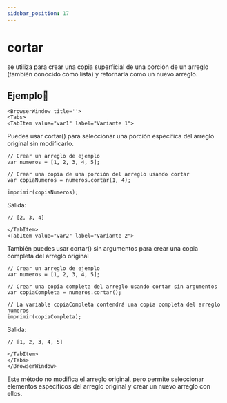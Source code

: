 ```yaml
---
sidebar_position: 17
---
```



# cortar
se utiliza para crear una copia superficial de una porción de un arreglo (también conocido como lista) y retornarla como un nuevo arreglo. 

## Ejemplo📝
```mdx-code-block
<BrowserWindow title=''>
<Tabs>
<TabItem value="var1" label="Variante 1">
```
Puedes usar cortar() para seleccionar una porción específica del arreglo original sin modificarlo.
```dummy
// Crear un arreglo de ejemplo
var numeros = [1, 2, 3, 4, 5];

// Crear una copia de una porción del arreglo usando cortar
var copiaNumeros = numeros.cortar(1, 4);

imprimir(copiaNumeros);
```
Salida:

```dummy
// [2, 3, 4]
```
```mdx-code-block
</TabItem>
<TabItem value="var2" label="Variante 2">
```
También puedes usar cortar() sin argumentos para crear una copia completa del arreglo original
```dummy
// Crear un arreglo de ejemplo
var numeros = [1, 2, 3, 4, 5];

// Crear una copia completa del arreglo usando cortar sin argumentos
var copiaCompleta = numeros.cortar();

// La variable copiaCompleta contendrá una copia completa del arreglo numeros
imprimir(copiaCompleta);
```
Salida:
```dummy
// [1, 2, 3, 4, 5]
```

```mdx-code-block
</TabItem>
</Tabs>
</BrowserWindow>
```
Este método no modifica el arreglo original, pero permite seleccionar elementos específicos del arreglo original y crear un nuevo arreglo con ellos.